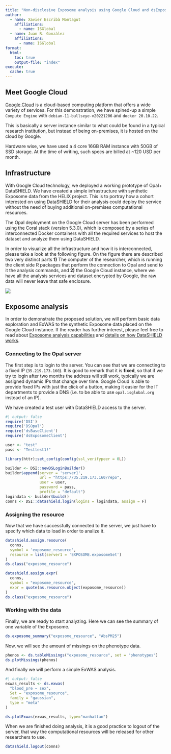 ```yaml
---
title: "Non-disclosive Exposome analysis using Google Cloud and dsExposome"
author:
  - name: Xavier Escribà Montagut
    affiliations:
      - name: ISGlobal
  - name: Juan R. Gonzàlez
    affiliations:
      - name: ISGlobal
format:
  html:
    toc: true
    output-file: "index"
execute: 
  cache: true
---
```


## Meet Google Cloud

[Google Cloud](cloud.google.com) is a cloud-based computing platform that offers a wide variety of services. For this demonstration, we have spined-up a simple `Compute Engine` with `debian-11-bullseye-v20221206` and `docker 20.10.22`.

This is basically a server instance similar to what could be found in a typical research institution, but instead of being on-premises, it is hosted on the cloud by Google.

Hardware wise, we have used a 4 core 16GB RAM instance with 50GB of SSD storage. At the time of writing, such specs are billed at \~120 USD per month.

## Infrastructure

With Google Cloud technology, we deployed a working prototype of Opal+ DataSHIELD. We have created a simple infrastructure with synthetic Exposome data from the HELIX project. This is to portray how a cohort interested on using DataSHIELD for their analysis could deploy the service without the need of buying additional on-premises computational resources.

The Opal deployment on the Google Cloud server has been performed using the Coral stack (version 5.3.0), which is composed by a series of interconnected Docker containers with all the required services to host the dataset and analyze them using DataSHIELD.

In order to visualize all the infrastructure and how it is interconnected, please take a look at the following figure. On the figure there are described two very distinct parts **1)** The computer of the researcher, which is running the client side R packages that perform the connection to Opal and send to it the analysis commands, and **2)** the Google Cloud instance, where we have all the analysis services and dataset encrypted by Google, the raw data will never leave that safe enclosure.

![](Figures/infrastructure.png)

## Exposome analysis

In order to demonstrate the proposed solution, we will perform basic data exploration and ExWAS to the synthetic Exposome data placed on the Google Cloud instance. If the reader has further interest, please feel free to read about [Exposome analysis capabilities](https://isglobal-brge.github.io/dsExposomeClient/articles/dsExposome.html) and [details on how DataSHIELD works](https://data2knowledge.atlassian.net/wiki/spaces/DSDEV/pages/931069953/Beginners+Tutorial+DataSHIELD+v6.1).

### Connecting to the Opal server

The first step is to login to the server. You can see that we are connecting to a fixed IP (`35.219.173.160`). It is good to remark that it is **fixed**, so that if we try to login after two months the address will still work, typically we are assigned dynamic IPs that change over time. Google Cloud is able to provide fixed IPs with just the click of a button, making it easier for the IT departments to provide a DNS (i.e. to be able to use `opal.isglobal.org` instead of an IP).

We have created a test user with DataSHIELD access to the server.

```r
#| output: false
require('DSI')
require('DSOpal')
require('dsBaseClient')
require('dsExposomeClient')

user <- "test"
pass <- "Testtest1!"

library(httr);set_config(config(ssl_verifypeer = 0L))

builder <- DSI::newDSLoginBuilder()
builder$append(server = 'server1', 
               url = "https://35.219.173.160/repo",
               user = user, 
               password = pass, 
               profile = "default")
logindata <- builder$build()
conns <- DSI::datashield.login(logins = logindata, assign = F)
```

### Assigning the resource

Now that we have successfully connected to the server, we just have to specify which data to load in order to analize it.

```r
datashield.assign.resource(
  conns, 
  symbol = 'exposome_resource', 
  resource = list(server1 = 'EXPOSOME.exposomeSet')
)
ds.class("exposome_resource")

datashield.assign.expr(
  conns, 
  symbol = "exposome_resource", 
  expr = quote(as.resource.object(exposome_resource))
)
ds.class("exposome_resource")
```

### Working with the data

Finally, we are ready to start analyzing. Here we can see the summary of one variable of the Exposome.

```r
ds.exposome_summary("exposome_resource", "AbsPM25")
```

Now, we will see the amount of missings on the phenotype data.

```r
phenos <- ds.tableMissings("exposome_resource", set = "phenotypes")
ds.plotMissings(phenos)
```

And finally we will perform a simple ExWAS analysis.

```r
#| output: false
exwas_results <- ds.exwas(
  "blood_pre ~ sex", 
  Set = "exposome_resource", 
  family = "gaussian",
  type = "meta"
)
```

```r
ds.plotExwas(exwas_results, type="manhattan")
```

When we are finished doing analysis, it is a good practice to logout of the server, that way the computational resources will be released for other researchers to use.

```r
datashield.logout(conns)
```
